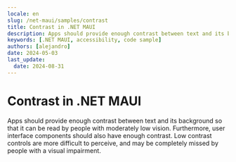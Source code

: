```yaml
---
locale: en
slug: /net-maui/samples/contrast
title: Contrast in .NET MAUI
description: Apps should provide enough contrast between text and its background so that it can be read by people with moderately low vision.
keywords: [.NET MAUI, accessibility, code sample]
authors: [alejandro]
date: 2024-05-03
last_update:
  date: 2024-08-31
---
```


# Contrast in .NET MAUI

Apps should provide enough contrast between text and its background so that it can be read by people with moderately low vision. Furthermore, user interface components should also have enough contrast. Low contrast controls are more difficult to perceive, and may be completely missed by people with a visual impairment.

<CodeSample id="screen-contrast" framework="net-maui" locale="en"/>
